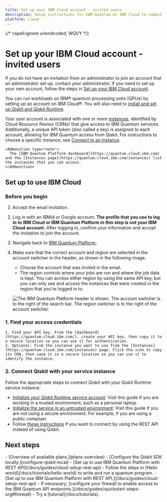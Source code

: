 ```yaml
---
title: Set up your IBM Cloud account - invited users
description: Setup instructions for IBM Quantum on IBM Cloud to submit Qiskit SDK and Qiskit Runtime jobs for users with email invitations
platform: cloud
---
```


{/* cspell:ignore urlendcoded, WQVY */}

# Set up your IBM Cloud account - invited users

If you do not have an invitation from an administrator to join an account that an administrator set up, contact your administrator.  If you need to set up your own account, follow the steps in [Set up your IBM Cloud account](/docs/guides/cloud-setup).

You can run workloads on IBM&reg; quantum processing units (QPUs) by setting up an account on IBM Cloud&reg;. You will also need to [install and set up Qiskit and Qiskit Runtime](/docs/guides/install-qiskit#local).


Your user account is associated with one or more [instances](./instances), identified by _Cloud Resource Names_ (CRNs) that give access to IBM Quantum services. Additionally, a unique API token (also called a key) is assigned to each account, allowing for IBM Quantum access from Qiskit.  For instructions to choose a specific instance, see [Connect to an instance](./instances#connect-instance).

    <Admonition type="note">
      The [IBM Quantum Platform dashboard](https://quantum.cloud.ibm.com) and the [Instances page](https://quantum.cloud.ibm.com/instances) list the instances that you can access.
    </Admonition>

<span id="cloud"></span>
## Set up to use IBM Cloud

### Before you begin

1. Accept the email invitation.
1. Log in with an IBMid or Google account.  **The profile that you use to log in to IBM Cloud or IBM Quantum Platform in this step is not your IBM Cloud account.**  After logging in, confirm your information and accept the invitation to join the account.
1. Navigate back to [IBM Quantum Platform.](https://quantum.cloud.ibm.com)
1. Make sure that the correct account and region are selected in the account switcher in the header, as shown in the following image.
    * Choose the account that was invited in the email.
    * The region controls where your jobs are run and where the job data is kept. You can access either region by using the same API key, but you can only see and access the instances that were created in the region that you're logged in to.

    ![The IBM Quantum Platform header is shown.  The account switcher is to the right of the search bar.  The region switcher is to the right of the account switcher.](/docs/images/guides/cloud-setup/IQP-Header.svg 'IBM Quantum Platform header')


<span id="access-credentials"></span>
### 1. Find your access credentials
    1. Find your API key. From the [dashboard](https://quantum.cloud.ibm.com/), create your API key, then copy it to a secure location so you can use it for authentication.
    2. Optional: Find the instance you want to use from the [Instances](https://quantum.cloud.ibm.com/instances) page. Click the icon to copy its CRN, then save it in a secure location so you can use it to identify the instance.

<span id="cloud-save"></span>
### 2. Connect Qiskit with your service instance
Follow the appropriate steps to connect Qiskit with your Qiskit Runtime service instance:
- [Initialize your Qiskit Runtime service account](initialize-account): Visit this guide if you are working in a trusted environment; such as a personal laptop.
- [Initialize the service in an untrusted environment](/docs/guides/cloud-setup-untrusted): Visit this guide if you are not using a secure environment. For example, if you are using a public comptuer.
- Follow [these instructions](/docs/guides/cloud-setup-rest-api) if you want to connect by using the REST API instead of using Qiskit.

## Next steps

<Admonition type="tip" title="Recommendations">
  -  [Overview of available plans.](plans-overview)
  -  [Configure the Qiskit SDK locally.](configure-qiskit-local)
  -  [Set up to use IBM Quantum Platform with REST API](/docs/guides/cloud-setup-rest-api)
  -  Follow the steps in [Hello world](/docs/tutorials/hello-world) to write and run a quantum program.
  -  [Set up to use IBM Quantum Platform with REST API.](/docs/guides/cloud-setup-rest-api)
  -  If necessary, [configure your firewall to enable access to the IBM Quantum API endpoints.](/docs/guides/quickstart-steps-org#firewall)
  -  Try a [tutorial](/docs/tutorials).
</Admonition>
